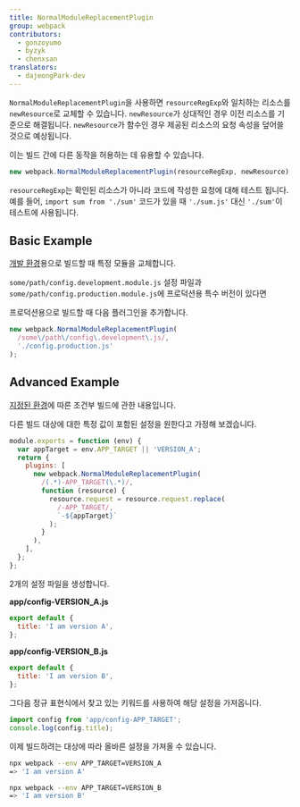 ```yaml
---
title: NormalModuleReplacementPlugin
group: webpack
contributors:
  - gonzoyumo
  - byzyk
  - chenxsan
translators:
  - dajeongPark-dev
---
```


`NormalModuleReplacementPlugin`을 사용하면 `resourceRegExp`와 일치하는 리소스를 `newResource`로 교체할 수 있습니다. `newResource`가 상대적인 경우 이전 리소스를 기준으로 해결됩니다. `newResource`가 함수인 경우 제공된 리소스의 요청 속성을 덮어쓸 것으로 예상됩니다.

이는 빌드 간에 다른 동작을 허용하는 데 유용할 수 있습니다.

```js
new webpack.NormalModuleReplacementPlugin(resourceRegExp, newResource);
```

`resourceRegExp`는 확인된 리소스가 아니라 코드에 작성한 요청에 대해 테스트 됩니다. 예를 들어, `import sum from './sum'` 코드가 있을 때 `'./sum.js'` 대신 `'./sum'`이 테스트에 사용됩니다.

## Basic Example

[개발 환경](/guides/production)용으로 빌드할 때 특정 모듈을 교체합니다.

`some/path/config.development.module.js` 설정 파일과 `some/path/config.production.module.js`에 프로덕션용 특수 버전이 있다면

프로덕션용으로 빌드할 때 다음 플러그인을 추가합니다.

```javascript
new webpack.NormalModuleReplacementPlugin(
  /some\/path\/config\.development\.js/,
  './config.production.js'
);
```

## Advanced Example

[지정된 환경](/configuration/configuration-types)에 따른 조건부 빌드에 관한 내용입니다.

다른 빌드 대상에 대한 특정 값이 포함된 설정을 원한다고 가정해 보겠습니다.

```javascript
module.exports = function (env) {
  var appTarget = env.APP_TARGET || 'VERSION_A';
  return {
    plugins: [
      new webpack.NormalModuleReplacementPlugin(
        /(.*)-APP_TARGET(\.*)/,
        function (resource) {
          resource.request = resource.request.replace(
            /-APP_TARGET/,
            `-${appTarget}`
          );
        }
      ),
    ],
  };
};
```

2개의 설정 파일을 생성합니다.

**app/config-VERSION_A.js**

```javascript
export default {
  title: 'I am version A',
};
```

**app/config-VERSION_B.js**

```javascript
export default {
  title: 'I am version B',
};
```

그다음 정규 표현식에서 찾고 있는 키워드를 사용하여 해당 설정을 가져옵니다.

```javascript
import config from 'app/config-APP_TARGET';
console.log(config.title);
```

이제 빌드하려는 대상에 따라 올바른 설정을 가져올 수 있습니다.

```bash
npx webpack --env APP_TARGET=VERSION_A
=> 'I am version A'

npx webpack --env APP_TARGET=VERSION_B
=> 'I am version B'
```
